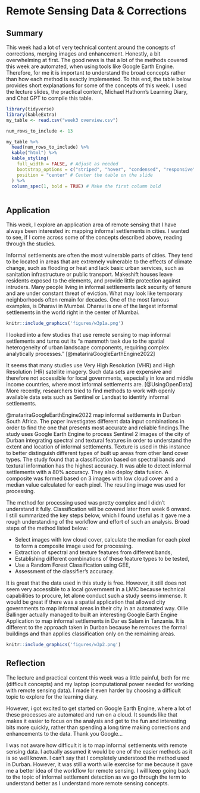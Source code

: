 # Remote Sensing Data & Corrections

## Summary

This week had a lot of very technical content around the concepts of corrections, merging images and enhancement. Honestly, a bit overwhelming at first. The good news is that a lot of the methods covered this week are automated, when using tools like Google Earth Engine. Therefore, for me it is important to understand the broad concepts rather than how each method is exactly implemented. To this end, the table below provides short explanations for some of the concepts of this week. I used the lecture slides, the practical content, Michael Hathorn's Learning Diary, and Chat GPT to compile this table.

```r
library(tidyverse) 
library(kableExtra)
my_table <- read.csv("week3 overview.csv")

num_rows_to_include <- 13

my_table %>%
  head(num_rows_to_include) %>%
  kable("html") %>%
  kable_styling(
    full_width = FALSE, # Adjust as needed
    bootstrap_options = c("striped", "hover", "condensed", "responsive"),
    position = "center" # Center the table on the slide
  ) %>%
  column_spec(1, bold = TRUE) # Make the first column bold
  

```

## Application

This week, I explore an application area of remote sensing that I have always been interested in: mapping informal settlements in cities. I wanted to see, if I come across some of the concepts described above, reading through the studies.

Informal settlements are often the most vulnerable parts of cities. They tend to be located in areas that are extremely vulnerable to the effects of climate change, such as flooding or heat and lack basic urban services, such as sanitation infrastructure or public transport. Makeshift houses leave residents exposed to the elements, and provide little protection against intruders. Many people living in informal settlements lack security of tenure and are under constant threat of eviction. What may look like temporary neighborhoods often remain for decades. One of the most famous examples, is Dharavi in Mumbai. Dharavi is one of the largest informal settlements in the world right in the center of Mumbai.

```r
knitr::include_graphics('figures/w3p1a.png')
```

I looked into a few studies that use remote sensing to map informal settlements and turns out its "a mammoth task due to the spatial heterogeneity of urban landscape components, requiring complex analytically processes." [@matariraGoogleEarthEngine2022]

It seems that many studies use Very High Resolution (VHR) and High Resolution (HR) satellite imagery. Such data sets are expensive and therefore not accessible for local governments, especially in low and middle income countries, where most informal settlements are. [@UsingOpenData] More recently, researchers tried to find methods to work with openly available data sets such as Sentinel or Landsat to identify informal settlements.

@matariraGoogleEarthEngine2022 map informal settlements in Durban South Africa. The paper investigates different data input combinations in order to find the one that presents most accurate and reliable findings.The study uses Google Earth Engine to process Sentinel 2 images of the city of Durban integrating spectral and textural features in order to understand the extent and location of informal settlements. Texture is used in this instance to better distinguish different types of built up areas from other land cover types. The study found that a classification based on spectral bands and textural information has the highest accuracy. It was able to detect informal settlements with a 80% accuracy. They also deploy data fusion. A composite was formed based on 3 images with low cloud cover and a median value calculated for each pixel. The resulting image was used for processing.

The method for processing used was pretty complex and I didn't understand it fully. Classification will be covered later from week 6 onward. I still summarized the key steps below, which I found useful as it gave me a rough understanding of the workflow and effort of such an analysis. Broad steps of the method listed below:

-   Select images with low cloud cover, calculate the median for each pixel to form a composite image used for processing.
-   Extraction of spectral and texture features from different bands,
-   Establishing different combinations of these feature types to be tested,
-   Use a Random Forest Classification using GEE,
-   Assessment of the classifier's accuracy.

It is great that the data used in this study is free. However, it still does not seem very accessible to a local government in a LMIC because technical capabilities to procure, let alone conduct such a study seems immense. It would be great if there was a spatial application that allowed city governments to map informal areas in their city in an automated way. Ollie Ballinger actually managed to built an interesting Google Earth Engine Application to map informal settlements in Dar es Salam in Tanzania. It is different to the approach taken in Durban because he removes the formal buildings and than applies classification only on the remaining areas.

```r
knitr::include_graphics('figures/w3p2.png')
```

## Reflection

The lecture and practical content this week was a little painful, both for me (difficult concepts) and my laptop (computational power needed for working with remote sensing data). I made it even harder by choosing a difficult topic to explore for the learning diary.

However, i got excited to get started on Google Earth Engine, where a lot of these processes are automated and run on a cloud. It sounds like that makes it easier to focus on the analysis and get to the fun and interesting bits more quickly, rather than spending a long time making corrections and enhancements to the data. Thank you Google...

I was not aware how difficult it is to map informal settlements with remote sensing data. I actually assumed it would be one of the easier methods as it is so well known. I can't say that I completely understood the method used in Durban. However, it was still a worth wile exercise for me because it gave me a better idea of the workflow for remote sensing. I will keep going back to the topic of informal settlement detection as we go through the term to understand better as I understand more remote sensing concepts.

